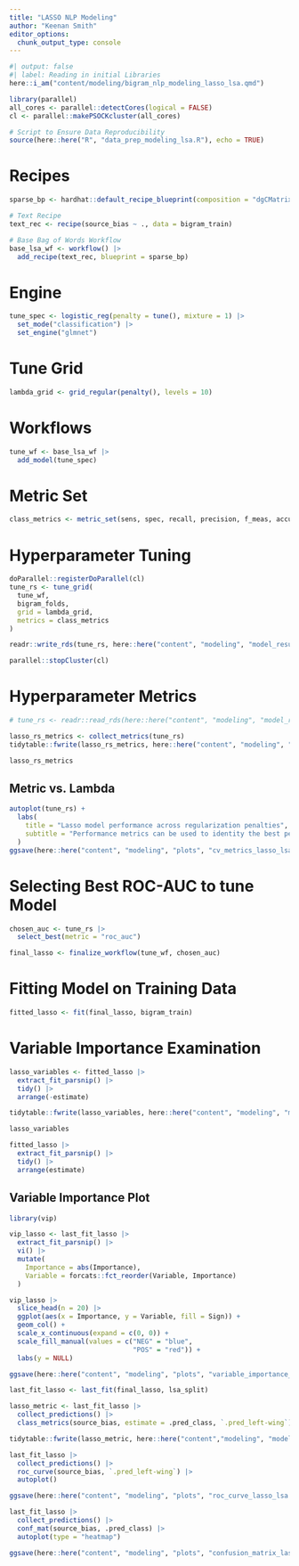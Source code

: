 ```yaml
---
title: "LASSO NLP Modeling"
author: "Keenan Smith"
editor_options: 
  chunk_output_type: console
---
```


```r
#| output: false
#| label: Reading in initial Libraries
here::i_am("content/modeling/bigram_nlp_modeling_lasso_lsa.qmd")

library(parallel)
all_cores <- parallel::detectCores(logical = FALSE)
cl <- parallel::makePSOCKcluster(all_cores)

# Script to Ensure Data Reproducibility
source(here::here("R", "data_prep_modeling_lsa.R"), echo = TRUE)
```

# Recipes

```r
sparse_bp <- hardhat::default_recipe_blueprint(composition = "dgCMatrix")

# Text Recipe
text_rec <- recipe(source_bias ~ ., data = bigram_train)

# Base Bag of Words Workflow
base_lsa_wf <- workflow() |>
  add_recipe(text_rec, blueprint = sparse_bp)
```

# Engine

```r
tune_spec <- logistic_reg(penalty = tune(), mixture = 1) |>
  set_mode("classification") |>
  set_engine("glmnet")
```

# Tune Grid

```r
lambda_grid <- grid_regular(penalty(), levels = 10)
```

# Workflows

```r
tune_wf <- base_lsa_wf |>
  add_model(tune_spec)
```

# Metric Set

```r
class_metrics <- metric_set(sens, spec, recall, precision, f_meas, accuracy, roc_auc, pr_auc)
```

# Hyperparameter Tuning

```r
doParallel::registerDoParallel(cl)
tune_rs <- tune_grid(
  tune_wf,
  bigram_folds,
  grid = lambda_grid,
  metrics = class_metrics
)

readr::write_rds(tune_rs, here::here("content", "modeling", "model_results", "tune_results_lasso_lsa.rds"), compress = "gz")

parallel::stopCluster(cl)
```


# Hyperparameter Metrics

```r
# tune_rs <- readr::read_rds(here::here("content", "modeling", "model_results", "tune_results_lasso_lsa.rds"))

lasso_rs_metrics <- collect_metrics(tune_rs)
tidytable::fwrite(lasso_rs_metrics, here::here("content", "modeling", "model_results", "lasso_rs_metrics_lsa_bigrams.csv"))

lasso_rs_metrics
```

## Metric vs. Lambda

```r
autoplot(tune_rs) +
  labs(
    title = "Lasso model performance across regularization penalties",
    subtitle = "Performance metrics can be used to identity the best penalty"
  )
ggsave(here::here("content", "modeling", "plots", "cv_metrics_lasso_lsa.png"))
```

# Selecting Best ROC-AUC to tune Model

```r
chosen_auc <- tune_rs |>
  select_best(metric = "roc_auc")

final_lasso <- finalize_workflow(tune_wf, chosen_auc)
```

# Fitting Model on Training Data

```r
fitted_lasso <- fit(final_lasso, bigram_train)
```

# Variable Importance Examination

```r
lasso_variables <- fitted_lasso |>
  extract_fit_parsnip() |>
  tidy() |>
  arrange(-estimate)

tidytable::fwrite(lasso_variables, here::here("content", "modeling", "model_results", "lasso_variables_lsa.csv"))

lasso_variables
```

```r
fitted_lasso |>
  extract_fit_parsnip() |>
  tidy() |>
  arrange(estimate)
```

## Variable Importance Plot

```r
library(vip)

vip_lasso <- last_fit_lasso |>
  extract_fit_parsnip() |>
  vi() |>
  mutate(
    Importance = abs(Importance),
    Variable = forcats::fct_reorder(Variable, Importance)
  )

vip_lasso |>
  slice_head(n = 20) |>
  ggplot(aes(x = Importance, y = Variable, fill = Sign)) +
  geom_col() +
  scale_x_continuous(expand = c(0, 0)) +
  scale_fill_manual(values = c("NEG" = "blue",
                               "POS" = "red")) +
  labs(y = NULL)

ggsave(here::here("content", "modeling", "plots", "variable_importance_plot_lasso_lsa.png"))
```

```r
last_fit_lasso <- last_fit(final_lasso, lsa_split)

lasso_metric <- last_fit_lasso |>
  collect_predictions() |>
  class_metrics(source_bias, estimate = .pred_class, `.pred_left-wing`)

tidytable::fwrite(lasso_metric, here::here("content","modeling", "model_results", "lasso_test_metrics_lsa.csv"))

last_fit_lasso |>
  collect_predictions() |>
  roc_curve(source_bias, `.pred_left-wing`) |>
  autoplot()

ggsave(here::here("content", "modeling", "plots", "roc_curve_lasso_lsa.png"))

last_fit_lasso |>
  collect_predictions() |>
  conf_mat(source_bias, .pred_class) |>
  autoplot(type = "heatmap")

ggsave(here::here("content", "modeling", "plots", "confusion_matrix_lasso_lsa.png"))
```

